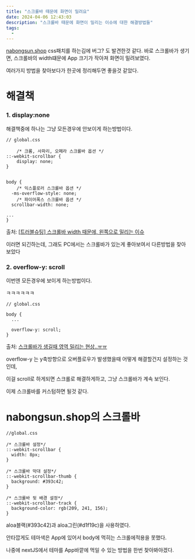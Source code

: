 ```yaml
---
title: "스크롤바 때문에 화면이 밀려요"
date: 2024-04-06 12:43:03
description: "스크롤바 때문에 화면이 밀리는 이슈에 대한 해결방법들"
tags:
  -
---
```


[nabongsun.shop](https://www.nabongsun.shop) css패치를 하는김에 버그? 도 발견한것 같다.
바로 스크롤바가 생기면, 스크롤바의 width떄문에 App 크기가 작아져 화면이 밀려보였다.

여러가지 방법을 찾아보다가 한곳에 정리해두면 좋을것 같았다.

# 해결책

### 1. display:none

해결책중에 하나는 그냥 모든경우에 안보이게 하는방법이다.

```
// global.css

	/* 크롬, 사파리, 오페라 스크롤바 옵션 */
::-webkit-scrollbar {
	display: none;
}


body {
	/* 익스플로러 스크롤바 옵션 */
  -ms-overflow-style: none;
 	/* 파이어폭스 스크롤바 옵션 */
  scrollbar-width: none;

...
}
```

출처: [[트러블슈팅] 스크롤바 width 때문에, 왼쪽으로 밀리는 이슈](https://velog.io/@jinseob102/%EC%9D%B4%EC%8A%88-%EC%8A%A4%ED%81%AC%EB%A1%A4-width-%EB%95%8C%EB%AC%B8%EC%97%90-%EC%99%BC%EC%AA%BD%EC%9C%BC%EB%A1%9C-%EB%B0%80%EB%A6%AC%EB%8A%94-%EC%9D%B4%EC%8A%88)

이러면 되긴하는데, 그래도 PC에서는 스크롤바가 있는게 좋아보여서 다른방법을 찾아보았다

### 2. overflow-y: scroll

이번엔 모든경우에 보이게 하는방법이다.

ㅋㅋㅋㅋㅋㅋ

```
// global.css

body {
  ...

  overflow-y: scroll;
}
```

출처: [스크롤바가 생길때 영역 밀리는 현상..ㅠㅠ](http://www.sudadot.com/bbs/bbs.php?id=869572&mid=board_LyRgk0&mode=view)

overflow-y 는 y축방향으로 오버플로우가 발생했을때 어떻게 해결할건지 설정하는 것인데,

이걸 scroll로 하게되면 스크롤로 해결하게하고, 그냥 스크롤바가 계속 보인다.

이제 스크롤바를 커스텀하면 될것 같다.

# nabongsun.shop의 스크롤바

```
//global.css

/* 스크롤바 설정*/
::-webkit-scrollbar {
  width: 8px;
}

/* 스크롤바 막대 설정*/
::-webkit-scrollbar-thumb {
  background: #393c42;
}

/* 스크롤바 뒷 배경 설정*/
::-webkit-scrollbar-track {
  background-color: rgb(209, 241, 156);
}
```

aloa블랙(#393c42)과 aloa그린(#d1f19c)을 사용하였다.

안타깝게도 테마색은 App에 있어서 body에 먹히는 스크롤에적용을 못했다.

나중에 nextJS에서 테마를 App바깥에 먹일 수 있는 방법을 한번 찾아봐야겠다.
